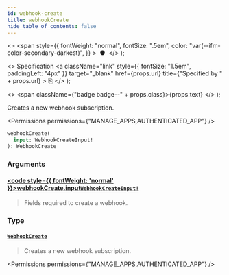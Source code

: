 ```yaml
---
id: webhook-create
title: webhookCreate
hide_table_of_contents: false
---
```


  <>
    <span
      style={{
        fontWeight: "normal",
        fontSize: ".5em",
        color: "var(--ifm-color-secondary-darkest)",
      }}
    >
      &nbsp;●&nbsp;
    </span>
  </>
);

  <>
    Specification
    <a
      className="link"
      style={{ fontSize: "1.5em", paddingLeft: "4px" }}
      target="\_blank"
      href={props.url}
      title={"Specified by " + props.url}
    >
      ⎘
    </a>
  </>
);

  <>
    <span className={"badge badge--" + props.class}>{props.text}</span>
  </>
);

Creates a new webhook subscription.

<Permissions permissions={"MANAGE_APPS,AUTHENTICATED_APP"} />

```graphql
webhookCreate(
  input: WebhookCreateInput!
): WebhookCreate
```

### Arguments

#### [<code style={{ fontWeight: 'normal' }}>webhookCreate.<b>input</b></code>](#)<Bullet />[`WebhookCreateInput!`](../../../api-reference/webhooks/inputs/webhook-create-input) <Badge class="secondary" text="non-null"/> <Badge class="secondary" text="input"/> <Badge class="secondary" text="webhooks"/>

> Fields required to create a webhook.

### Type

#### [`WebhookCreate`](../../../api-reference/webhooks/objects/webhook-create) <Badge class="secondary" text="object"/> <Badge class="secondary" text="webhooks"/>

> Creates a new webhook subscription.

<Permissions permissions={"MANAGE_APPS,AUTHENTICATED_APP"} />

>

